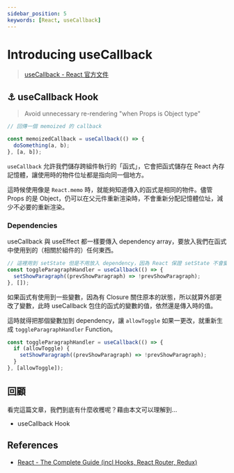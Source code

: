 ```yaml
---
sidebar_position: 5
keywords: [React, useCallback]
---
```


# Introducing useCallback

> [useCallback - React 官方文件](https://zh-hant.reactjs.org/docs/hooks-reference.html#usecallback)

## ⚓ useCallback Hook

> Avoid unnecessary re-rendering "when Props is Object type"

```jsx
// 回傳一個 memoized 的 callback

const memoizedCallback = useCallback(() => {
  doSomething(a, b);
}, [a, b]);
```

`useCallback` 允許我們儲存跨組件執行的「函式」，它會把函式儲存在 React 內存記憶體，讓使用時的物件位址都是指向同一個地方。

這時候使用像是 `React.memo` 時，就能夠知道傳入的函式是相同的物件。儘管 Props 的是 Object，仍可以在父元件重新渲染時，不會重新分配記憶體位址，減少不必要的重新渲染。

### Dependencies

useCallback 與 useEffect 都一樣要傳入 dependency array，要放入我們在函式中使用到的（相關於組件的）任何東西。

```jsx
// 這裡用到 setState 但是不用放入 dependency，因為 React 保證 setState 不會變化
const toggleParagraphHandler = useCallback(() => {
  setShowParagraph((prevShowParagraph) => !prevShowParagraph);
}, []);
```

如果函式有使用到一些變數，因為有 Closure 關住原本的狀態，所以就算外部更改了變數，此時 useCallback 包住的函式的變數的值，依然還是傳入時的值。

這時就得把那個變數加到 dependency，讓 `allowToggle` 如果一更改，就重新生成 `toggleParagraphHandler` Function。

```jsx
const toggleParagraphHandler = useCallback(() => {
  if (allowToggle) {
    setShowParagraph((prevShowParagraph) => !prevShowParagraph);
  }
}, [allowToggle]);
```

## 回顧

看完這篇文章，我們到底有什麼收穫呢？藉由本文可以理解到…

- useCallback Hook

## References

- [React - The Complete Guide (incl Hooks, React Router, Redux)](https://www.udemy.com/course/react-the-complete-guide-incl-redux/)
